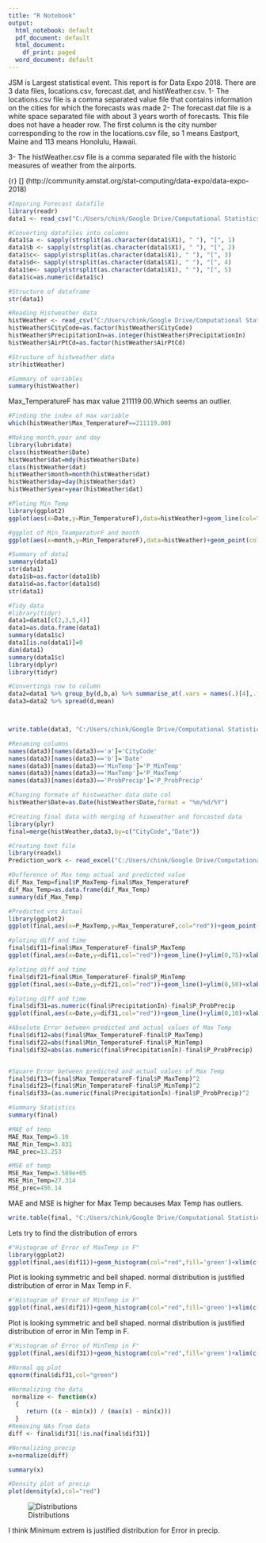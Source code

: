 ---
title: "R Notebook"
output:
  html_notebook: default
  pdf_document: default
  html_document:
    df_print: paged
  word_document: default
---

JSM is Largest statistical event. This report is for Data Expo 2018.
There are 3 data files, locations.csv, forecast.dat, and histWeather.csv.
1- The locations.csv file is a comma separated value file that contains information on the cities for which the forecasts was made
2- The forecast.dat file is a white space separated file with about 3 years worth of forecasts.  This file does not have a header row.  The first column is the city number corresponding to the row in the locations.csv file, so 1 means Eastport, Maine and 113 means Honolulu, Hawaii.

3- The histWeather.csv file is a comma separated file with the historic measures of weather from the airports.

 {r} [] (http://community.amstat.org/stat-computing/data-expo/data-expo-2018)
 



```{r}
#Imporing Forecast datafile
library(readr)
data1 <- read_csv("C:/Users/chink/Google Drive/Computational Statistics/5th Quater/Special Topics/JSM/forecast.dat", col_names = FALSE)
```

```{r}
#Converting datafiles into columns 
data1$a <- sapply(strsplit(as.character(data1$X1), " "), "[", 1)
data1$b <- sapply(strsplit(as.character(data1$X1), " "), "[", 2)
data1$c<- sapply(strsplit(as.character(data1$X1), " "), "[", 3)
data1$d<- sapply(strsplit(as.character(data1$X1), " "), "[", 4)
data1$e<- sapply(strsplit(as.character(data1$X1), " "), "[", 5)
data1$c=as.numeric(data1$c)

#Structure of dataframe
str(data1)

```

```{r}
#Reading Histweather data
histWeather <- read_csv("C:/Users/chink/Google Drive/Computational Statistics/5th Quater/Special Topics/JSM/histWeather.csv")
histWeather$CityCode=as.factor(histWeather$CityCode)
histWeather$PrecipitationIn=as.integer(histWeather$PrecipitationIn)
histWeather$AirPtCd=as.factor(histWeather$AirPtCd)

#Structure of histweather data
str(histWeather)
```
```{r}
#Summary of variables
summary(histWeather)
```
Max_TemperatureF has max value 211119.00.Which seems an outlier.
```{r}
#Finding the index of max variable
which(histWeather$Max_TemperatureF==211119.00)
```

```{r}
#Making month,year and day 
library(lubridate)
class(histWeather$Date)
histWeather$dat=mdy(histWeather$Date)
class(histWeather$dat)
histWeather$month=month(histWeather$dat)
histWeather$day=day(histWeather$dat)
histWeather$year=year(histWeather$dat)
```

```{r}
#Ploting Min_Temp
library(ggplot2)
ggplot(aes(x=Date,y=Min_TemperatureF),data=histWeather)+geom_line(col="green", size=1)
```

```{r}
#ggplot of Min_TeamperaturF and month
ggplot(aes(x=month,y=Min_TemperatureF),data=histWeather)+geom_point(col="green", size=1)+ylim(c(-150,150))+xlim(c(1,12))
```



```{r}
#Summary of data1
summary(data1)
str(data1)
data1$b=as.factor(data1$b)
data1$d=as.factor(data1$d)
str(data1)
```


```{r}
#Tidy data
#library(tidyr)
data1=data1[c(2,3,5,4)]
data1=as.data.frame(data1)
summary(data1$c)
data1[is.na(data1)]=0
dim(data1)
summary(data1$c)
library(dplyr)
library(tidyr)

#Convertings row to column
data2=data1 %>% group_by(d,b,a) %>% summarise_at(.vars = names(.)[4],.funs = c(mean="mean"))
data3=data2 %>% spread(d,mean)



write.table(data3, "C:/Users/chink/Google Drive/Computational Statistics/5th Quater/Special Topics/JSM/data3.txt", sep="\t")

```
```{r}
#Renaming columns 
names(data3)[names(data3)=='a']='CityCode'
names(data3)[names(data3)=='b']='Date'
names(data3)[names(data3)=='MinTemp']='P_MinTemp'
names(data3)[names(data3)=='MaxTemp']='P_MaxTemp'
names(data3)[names(data3)=='ProbPrecip']='P_ProbPrecip'

```


```{r}
#Changing formate of histweather data date col
histWeather$Date=as.Date(histWeather$Date,format = "%m/%d/%Y")

#Creating final data with merging of hisweather and forcasted data
library(plyr)
final=merge(histWeather,data3,by=c("CityCode","Date"))
```


```{r}
#Creating text file
library(readxl)
Prediction_work <- read_excel("C:/Users/chink/Google Drive/Computational Statistics/5th Quater/Special Topics/JSM/Prediction_work.xlsx")
```

```{r}
#Dufference of Max temp actual and predicted value
dif_Max_Temp=final$P_MaxTemp-final$Max_TemperatureF
dif_Max_Temp=as.data.frame(dif_Max_Temp)
summary(dif_Max_Temp)
```
```{r}
#Predicted vrs Actaul 
library(ggplot2)
ggplot(final,aes(x=P_MaxTemp,y=Max_TemperatureF,col="red"))+geom_point()+xlim(-25,125)+ylim(0,100)+xlab("Predicted Max Temp")+ylab("Actual Max Temp")

```
```{r}
#ploting diff and time
final$dif11=final$Max_TemperatureF-final$P_MaxTemp
ggplot(final,aes(x=Date,y=dif11,col="red"))+geom_line()+ylim(0,75)+xlab("Date")+ylab("Difference between predicted and Actual")
```

```{r}
#ploting diff and time
final$dif21=final$Min_TemperatureF-final$P_MinTemp
ggplot(final,aes(x=Date,y=dif21,col="red"))+geom_line()+ylim(0,50)+xlab("Date")+ylab("Difference between predicted and Actual")
```

```{r}
#ploting diff and time
final$dif31=as.numeric(final$PrecipitationIn)-final$P_ProbPrecip
ggplot(final,aes(x=Date,y=dif31,col="red"))+geom_line()+ylim(0,10)+xlab("Date")+ylab("Difference between predicted and Actual")
```

```{r}
#Absolute Error between predicted and actual values of Max Temp
final$dif12=abs(final$Max_TemperatureF-final$P_MaxTemp)
final$dif22=abs(final$Min_TemperatureF-final$P_MinTemp)
final$dif32=abs(as.numeric(final$PrecipitationIn)-final$P_ProbPrecip)


#Square Error between predicted and actual values of Max Temp
final$dif13=(final$Max_TemperatureF-final$P_MaxTemp)^2
final$dif23=(final$Min_TemperatureF-final$P_MinTemp)^2
final$dif33=(as.numeric(final$PrecipitationIn)-final$P_ProbPrecip)^2

#Summary Statistics
summary(final)

```

```{r}
#MAE of temp
MAE_Max_Temp=5.10
MAE_Min_Temp=3.831
MAE_prec=13.253

#MSE of temp
MSE_Max_Temp=3.589e+05 
MSE_Min_Temp=27.314 
MSE_prec=456.14 
```
MAE and MSE is higher for Max Temp becauses Max Temp has outliers.

```{r}
write.table(final, "C:/Users/chink/Google Drive/Computational Statistics/5th Quater/Special Topics/JSM/final.txt", sep="\t")
```

Lets try to find the distribution of errors 
```{r}
#"Histogram of Error of MaxTemp in F"
library(ggplot2)
ggplot(final,aes(dif11))+geom_histogram(col="red",fill='green')+xlim(c(-15,15))+xlab("Error of Max temp")
```

Plot is looking symmetric and bell shaped. normal distribution is justified distribution of error in Max Temp in F.

```{r}
#"Histogram of Error of MinTemp in F"
ggplot(final,aes(dif21))+geom_histogram(col="red",fill='green')+xlim(c(-25,25))+xlab("Error of Min temp")
```
Plot is looking symmetric and bell shaped. normal distribution is justified distribution of error in Min Temp in F.

```{r}
#"Histogram of Error of MinTemp in F"
ggplot(final,aes(dif31))+geom_histogram(col="red",fill='green')+xlim(c(-100,5))+xlab("Error of Min temp")
```
```{r}
#Normal qq plot 
qqnorm(final$dif31,col="green")
```
```{r}
#Normalizing the data
 normalize <- function(x) 
  { 
     return ((x - min(x)) / (max(x) - min(x)))
  }
#Removing NAs from data
diff <- final$dif31[!is.na(final$dif31)]

#Normalizing precip
x=normalize(diff)

summary(x)
```

```{r}
#Density plot of precip
plot(density(x),col="red")
```



![Distributions](https://magesblog.com/post/2011-12-01-fitting-distributions-with-r/)

I think Minimum extrem is justified distribution for Error in precip.



